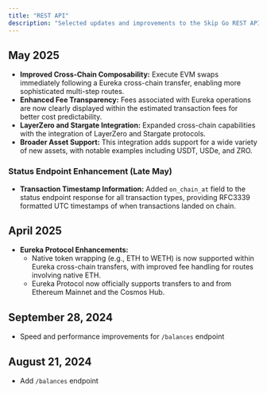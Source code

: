 ```yaml
---
title: "REST API"
description: "Selected updates and improvements to the Skip Go REST API."
---
```


## May 2025
- **Improved Cross-Chain Composability:** Execute EVM swaps immediately following a Eureka cross-chain transfer, enabling more sophisticated multi-step routes.
- **Enhanced Fee Transparency:** Fees associated with Eureka operations are now clearly displayed within the estimated transaction fees for better cost predictability.
- **LayerZero and Stargate Integration:** Expanded cross-chain capabilities with the integration of LayerZero and Stargate protocols.
- **Broader Asset Support:** This integration adds support for a wide variety of new assets, with notable examples including USDT, USDe, and ZRO.

### Status Endpoint Enhancement (Late May)
- **Transaction Timestamp Information:** Added `on_chain_at` field to the status endpoint response for all transaction types, providing RFC3339 formatted UTC timestamps of when transactions landed on chain.

## April 2025
- **Eureka Protocol Enhancements:**
    - Native token wrapping (e.g., ETH to WETH) is now supported within Eureka cross-chain transfers, with improved fee handling for routes involving native ETH.
    - Eureka Protocol now officially supports transfers to and from Ethereum Mainnet and the Cosmos Hub.


## September 28, 2024
- Speed and performance improvements for `/balances` endpoint

## August 21, 2024
- Add `/balances` endpoint
